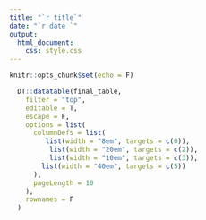 ```yaml
---
title: "`r title`"
date: "`r date `"
output: 
  html_document:
    css: style.css
---
```

```r
knitr::opts_chunk$set(echo = F)
```

```r
  DT::datatable(final_table,
    filter = "top",
    editable = T,
    escape = F,
    options = list(
      columnDefs = list(
         list(width = "8em", targets = c(0)),
          list(width = "20em", targets = c(2)),
          list(width = "10em", targets = c(3)),
        list(width = "40em", targets = c(5))
      ),
      pageLength = 10
    ),
    rownames = F
  )
```
